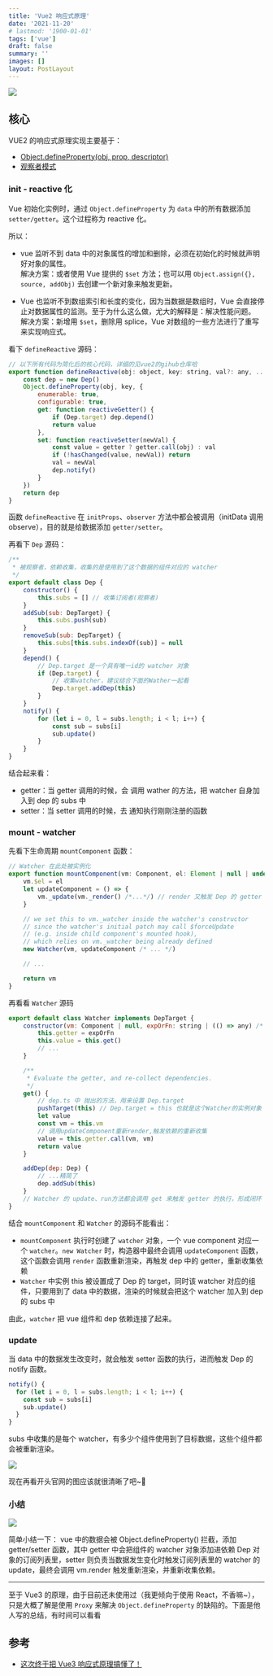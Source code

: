 ```yaml
---
title: 'Vue2 响应式原理'
date: '2021-11-20'
# lastmod: '1900-01-01'
tags: ['vue']
draft: false
summary: ''
images: []
layout: PostLayout
---
```


![](https://cdn.jsdelivr.net/gh/yokiizx/picgo@main/img/202210261654753.png)

## 核心

VUE2 的响应式原理实现主要基于：

-   [Object.defineProperty(obj, prop, descriptor)](https://developer.mozilla.org/zh-CN/docs/Web/JavaScript/Reference/Global_Objects/Object/defineProperty)
-   [观察者模式](https://yokiizx.site/posts/js/%E8%A7%82%E5%AF%9F%E8%80%85%E5%92%8C%E5%8F%91%E5%B8%83%E8%AE%A2%E9%98%85/)

### init - reactive 化

Vue 初始化实例时，通过 `Object.defineProperty` 为 `data` 中的所有数据添加 `setter/getter`。这个过程称为 reactive 化。

所以：

-   vue 监听不到 data 中的对象属性的增加和删除，必须在初始化的时候就声明好对象的属性。  
    解决方案：或者使用 Vue 提供的 `$set` 方法；也可以用 `Object.assign({}, source, addObj)` 去创建一个新对象来触发更新。

-   Vue 也监听不到数组索引和长度的变化，因为当数据是数组时，Vue 会直接停止对数据属性的监测。至于为什么这么做，尤大的解释是：解决性能问题。  
    解决方案：新增用 `$set`，删除用 splice，Vue 对数组的一些方法进行了重写来实现响应式。

看下 `defineReactive` 源码：

```js
// 以下所有代码为简化后的核心代码，详细的见vue2的gihub仓库哈
export function defineReactive(obj: object, key: string, val?: any, ...otehrs) {
    const dep = new Dep()
    Object.defineProperty(obj, key, {
        enumerable: true,
        configurable: true,
        get: function reactiveGetter() {
            if (Dep.target) dep.depend()
            return value
        },
        set: function reactiveSetter(newVal) {
            const value = getter ? getter.call(obj) : val
            if (!hasChanged(value, newVal)) return
            val = newVal
            dep.notify()
        }
    })
    return dep
}
```

函数 `defineReactive` 在 `initProps`、`observer` 方法中都会被调用（initData 调用 observe），目的就是给数据添加 `getter/setter`。

再看下 `Dep` 源码：

```js
/**
 * 被观察者，依赖收集，收集的是使用到了这个数据的组件对应的 watcher
 */
export default class Dep {
    constructor() {
        this.subs = [] // 收集订阅者(观察者)
    }
    addSub(sub: DepTarget) {
        this.subs.push(sub)
    }
    removeSub(sub: DepTarget) {
        this.subs[this.subs.indexOf(sub)] = null
    }
    depend() {
        // Dep.target 是一个具有唯一id的 watcher 对象
        if (Dep.target) {
            // 收集watcher，建议结合下面的Wather一起看
            Dep.target.addDep(this)
        }
    }
    notify() {
        for (let i = 0, l = subs.length; i < l; i++) {
            const sub = subs[i]
            sub.update()
        }
    }
}
```

结合起来看：

-   getter：当 getter 调用的时候，会 调用 wather 的方法，把 watcher 自身加入到 dep 的 subs 中
-   setter：当 setter 调用的时候，去 通知执行刚刚注册的函数

### mount - watcher

先看下生命周期 `mountComponent` 函数：

```js
// Watcher 在此处被实例化
export function mountComponent(vm: Component, el: Element | null | undefined): Component {
    vm.$el = el
    let updateComponent = () => {
        vm._update(vm._render() /*...*/) // render 又触发 Dep 的 getter
    }

    // we set this to vm._watcher inside the watcher's constructor
    // since the watcher's initial patch may call $forceUpdate
    // (e.g. inside child component's mounted hook),
    // which relies on vm._watcher being already defined
    new Watcher(vm, updateComponent /* ... */)

    // ...

    return vm
}
```

再看看 `Watcher` 源码

```js
export default class Watcher implements DepTarget {
    constructor(vm: Component | null, expOrFn: string | (() => any) /* ... */) {
        this.getter = expOrFn
        this.value = this.get()
        // ...
    }

    /**
     * Evaluate the getter, and re-collect dependencies.
     */
    get() {
        // dep.ts 中 抛出的方法，用来设置 Dep.target
        pushTarget(this) // Dep.target = this 也就是这个Watcher的实例对象
        let value
        const vm = this.vm
        // 调用updateComponent重新render,触发依赖的重新收集
        value = this.getter.call(vm, vm)
        return value
    }

    addDep(dep: Dep) {
        // ...精简了
        dep.addSub(this)
    }
    // Watcher 的 update、run方法都会调用 get 来触发 getter 的执行，形成闭环
}
```

结合 `mountComponent` 和 `Watcher` 的源码不能看出：

-   `mountComponent` 执行时创建了 `watcher` 对象，一个 vue component 对应一个 `watcher`。`new Watcher` 时，构造器中最终会调用 `updateComponent` 函数，这个函数会调用 `render` 函数重新渲染，再触发 dep 中的 getter，重新收集依赖
-   `Watcher` 中实例 this 被设置成了 Dep 的 target，同时该 watcher 对应的组件，只要用到了 data 中的数据，渲染的时候就会把这个 watcher 加入到 dep 的 subs 中

由此，`watcher` 把 vue 组件和 dep 依赖连接了起来。

### update

当 data 中的数据发生改变时，就会触发 setter 函数的执行，进而触发 Dep 的 notify 函数。

```js
notify() {
  for (let i = 0, l = subs.length; i < l; i++) {
    const sub = subs[i]
    sub.update()
  }
}
```

subs 中收集的是每个 watcher，有多少个组件使用到了目标数据，这些个组件都会被重新渲染。

![](https://cdn.jsdelivr.net/gh/yokiizx/picgo@main/img/202210270940977.png)

现在再看开头官网的图应该就很清晰了吧~👻

### 小结

![](https://cdn.jsdelivr.net/gh/yokiizx/picgo@main/img/202302221241366.png)

简单小结一下： vue 中的数据会被 Object.defineProperty() 拦截，添加 getter/setter 函数，其中 getter 中会把组件的 watcher 对象添加进依赖 Dep 对象的订阅列表里，setter 则负责当数据发生变化时触发订阅列表里的 watcher 的 update，最终会调用 vm.render 触发重新渲染，并重新收集依赖。

---

至于 Vue3 的原理，由于目前还未使用过（我更倾向于使用 React，不香嘛~），只是大概了解是使用 `Proxy` 来解决 `Object.defineProperty` 的缺陷的。下面是他人写的总结，有时间可以看看

## 参考

-   [这次终于把 Vue3 响应式原理搞懂了！](https://mp.weixin.qq.com/s/F2yYqXE_xTHl0d8j03I-UQ)
